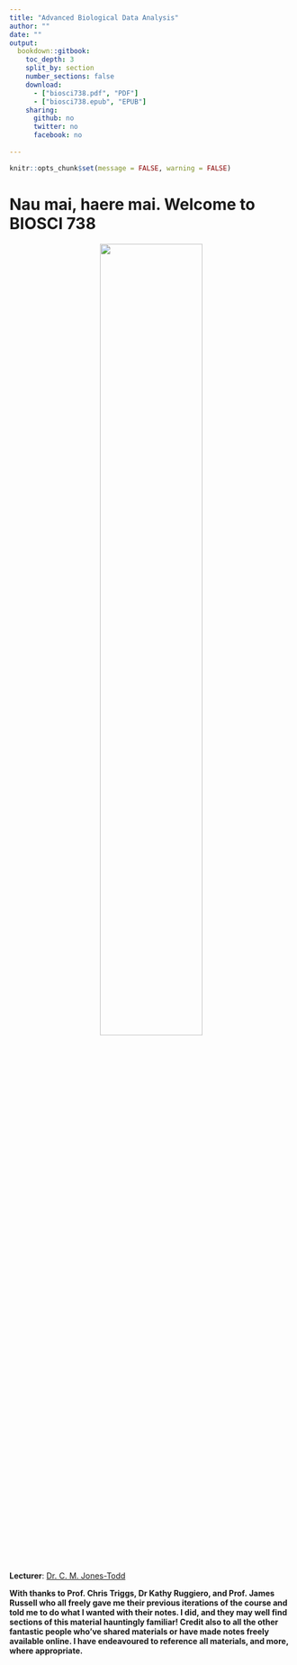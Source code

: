 ```yaml
--- 
title: "Advanced Biological Data Analysis"
author: ""
date: ""
output: 
  bookdown::gitbook:
    toc_depth: 3
    split_by: section
    number_sections: false
    download:
      - ["biosci738.pdf", "PDF"]
      - ["biosci738.epub", "EPUB"]
    sharing:
      github: no
      twitter: no
      facebook: no
  
---
```


```r
knitr::opts_chunk$set(message = FALSE, warning = FALSE)
```

# Nau mai, haere mai. Welcome to BIOSCI 738 {-}

<center>![](img/coxhex.png){width=60%}</center>

**Lecturer**: [Dr. C. M. Jones-Todd](https://cmjt.github.io/)


**With thanks to Prof. Chris Triggs, Dr Kathy Ruggiero, and Prof. James Russell who all freely gave me their previous iterations of the course and told me to do what I wanted with their notes. I did, and they may well find sections of this material hauntingly familiar! Credit also to all the other fantastic people who've shared materials or have made notes freely available online.  I have endeavoured to reference all materials, and more, where appropriate.**
